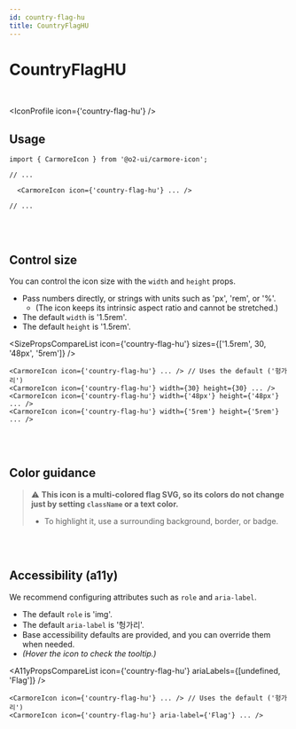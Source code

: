 ```yaml
---
id: country-flag-hu
title: CountryFlagHU
---
```




# CountryFlagHU

<br />

<IconProfile icon={'country-flag-hu'} />

## Usage

```tsx
import { CarmoreIcon } from '@o2-ui/carmore-icon';

// ...

  <CarmoreIcon icon={'country-flag-hu'} ... />

// ...
```

<br />
<br />

## Control size

You can control the icon size with the `width` and `height` props.

- Pass numbers directly, or strings with units such as 'px', 'rem', or '%'.
  - (The icon keeps its intrinsic aspect ratio and cannot be stretched.)
- The default `width` is '1.5rem'.
- The default `height` is '1.5rem'.

<SizePropsCompareList icon={'country-flag-hu'} sizes={['1.5rem', 30, '48px', '5rem']} />

```tsx
<CarmoreIcon icon={'country-flag-hu'} ... /> // Uses the default ('헝가리')
<CarmoreIcon icon={'country-flag-hu'} width={30} height={30} ... />
<CarmoreIcon icon={'country-flag-hu'} width={'48px'} height={'48px'} ... />
<CarmoreIcon icon={'country-flag-hu'} width={'5rem'} height={'5rem'} ... />
```

<br />
<br />

## Color guidance

> ⚠️ <b>This icon is a multi-colored flag SVG, so its colors do not change just by setting `className` or a text color.</b>
>
> - To highlight it, use a surrounding background, border, or badge.

<br />
<br />

## Accessibility (a11y)

We recommend configuring attributes such as `role` and `aria-label`.

- The default `role` is 'img'.
- The default `aria-label` is '헝가리'.
- Base accessibility defaults are provided, and you can override them when needed.
- _(Hover the icon to check the tooltip.)_

<A11yPropsCompareList icon={'country-flag-hu'} ariaLabels={[undefined, 'Flag']} />

```tsx
<CarmoreIcon icon={'country-flag-hu'} ... /> // Uses the default ('헝가리')
<CarmoreIcon icon={'country-flag-hu'} aria-label={'Flag'} ... />
```
